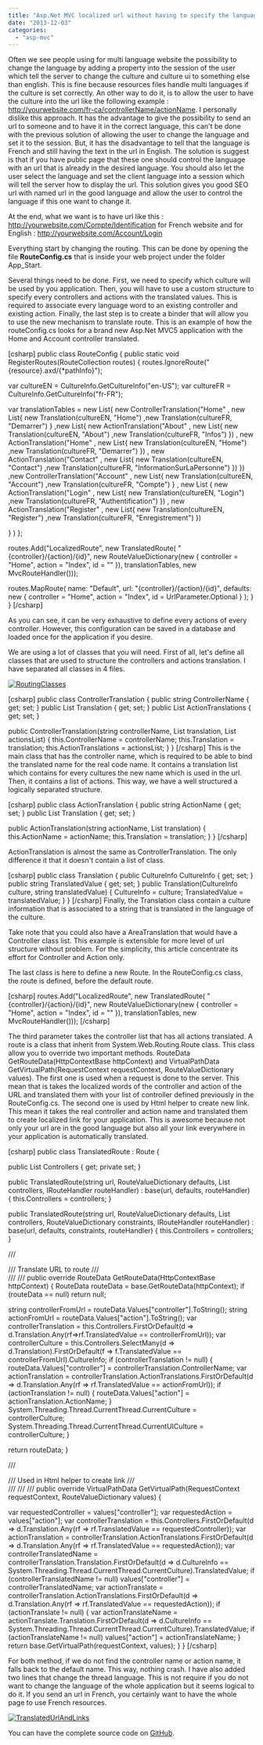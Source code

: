 ```yaml
---
title: "Asp.Net MVC localized url without having to specify the language in it"
date: "2013-12-03"
categories: 
  - "asp-mvc"
---
```


Often we see people using for multi language website the possibility to change the language by adding a property into the session of the user which tell the server to change the culture and culture ui to something else than english. This is fine because resources files handle multi languages if the culture is set correctly. An other way to do it, is to allow the user to have the culture into the url like the following example : http://yourwebsite.com/fr-ca/controllerName/actionName. I personally dislike this approach. It has the advantage to give the possibility to send an url to someone and to have it in the correct language, this can't be done with the previous solution of allowing the user to change the language and set it to the session. But, it has the disadvantage to tell that the language is French and still having the text in the url in English. The solution is suggest is that if you have public page that these one should control the language with an url that is already in the desired language. You should also let the user select the language and set the client language into a session which will tell the server how to display the url. This solution gives you good SEO url with named url in the good language and allow the user to control the language if this one want to change it.

At the end, what we want is to have url like this : http://yourwebsite.com/Compte/Identification for French website and for English : http://yourwebsite.com/Account/Login

Everything start by changing the routing. This can be done by opening the file **RouteConfig.cs** that is inside your web project under the folder App\_Start.

Several things need to be done. First, we need to specify which culture will be used by you application. Then, you will have to use a custom structure to specify every controllers and actions with the translated values. This is required to associate every language word to an existing controller and existing action. Finally, the last step is to create a binder that will allow you to use the new mechanism to translate route. This is an example of how the routeConfig.cs looks for a brand new Asp.Net MVC5 application with the Home and Account controller translated.

\[csharp\] public class RouteConfig { public static void RegisterRoutes(RouteCollection routes) { routes.IgnoreRoute("{resource}.axd/{\*pathInfo}");

var cultureEN = CultureInfo.GetCultureInfo("en-US"); var cultureFR = CultureInfo.GetCultureInfo("fr-FR");

var translationTables = new List<ControllerTranslation>{ new ControllerTranslation("Home" , new List<Translation>{ new Translation(cultureEN, "Home") ,new Translation(cultureFR, "Demarrer") } ,new List<ActionTranslation>{ new ActionTranslation("About" , new List<Translation>{ new Translation(cultureEN, "About") ,new Translation(cultureFR, "Infos") }) , new ActionTranslation("Home" , new List<Translation>{ new Translation(cultureEN, "Home") ,new Translation(cultureFR, "Demarrer") }) , new ActionTranslation("Contact" , new List<Translation>{ new Translation(cultureEN, "Contact") ,new Translation(cultureFR, "InformationSurLaPersonne") }) }) ,new ControllerTranslation("Account" , new List<Translation>{ new Translation(cultureEN, "Account") ,new Translation(cultureFR, "Compte") } , new List<ActionTranslation> { new ActionTranslation("Login" , new List<Translation>{ new Translation(cultureEN, "Login") ,new Translation(cultureFR, "Authentification") }) , new ActionTranslation("Register" , new List<Translation>{ new Translation(cultureEN, "Register") ,new Translation(cultureFR, "Enregistrement") })

} ) };

routes.Add("LocalizedRoute", new TranslatedRoute( "{controller}/{action}/{id}", new RouteValueDictionary(new { controller = "Home", action = "Index", id = "" }), translationTables, new MvcRouteHandler()));

routes.MapRoute( name: "Default", url: "{controller}/{action}/{id}", defaults: new { controller = "Home", action = "Index", id = UrlParameter.Optional } ); } } \[/csharp\]

As you can see, it can be very exhaustive to define every actions of every controller. However, this configuration can be saved in a database and loaded once for the application if you desire.

We are using a lot of classes that you will need. First of all, let's define all classes that are used to structure the controllers and actions translation. I have separated all classes in 4 files.

[![RoutingClasses](http://patrickdesjardins.com/blog/wp-content/uploads/2013/11/RoutingClasses.png)](http://patrickdesjardins.com/blog/asp-net-mvc-localized-url-without-having-to-specify-the-language-in-it/routingclasses)

\[csharp\] public class ControllerTranslation { public string ControllerName { get; set; } public List<Translation> Translation { get; set; } public List<ActionTranslation> ActionTranslations { get; set; }

public ControllerTranslation(string controllerName, List<Translation> translation, List<ActionTranslation> actionsList) { this.ControllerName = controllerName; this.Translation = translation; this.ActionTranslations = actionsList; } } \[/csharp\] This is the main class that has the controller name, which is required to be able to bind the translated name for the real code name. It contains a translation list which contains for every cultures the new name which is used in the url. Then, it contains a list of actions. This way, we have a well structured a logically separated structure.

\[csharp\] public class ActionTranslation { public string ActionName { get; set; } public List<Translation> Translation { get; set; }

public ActionTranslation(string actionName, List<Translation> translation) { this.ActionName = actionName; this.Translation = translation; } } \[/csharp\]

ActionTranslation is almost the same as ControllerTranslation. The only difference it that it doesn't contain a list of class.

\[csharp\] public class Translation { public CultureInfo CultureInfo { get; set; } public string TranslatedValue { get; set; } public Translation(CultureInfo culture, string translatedValue) { CultureInfo = culture; TranslatedValue = translatedValue; } } \[/csharp\] Finally, the Translation class contain a culture information that is associated to a string that is translated in the language of the culture.

Take note that you could also have a AreaTranslation that would have a Controller class list. This example is extensible for more level of url structure without problem. For the simplicity, this article concentrate its effort for Controller and Action only.

The last class is here to define a new Route. In the RouteConfig.cs class, the route is defined, before the default route.

\[csharp\] routes.Add("LocalizedRoute", new TranslatedRoute( "{controller}/{action}/{id}", new RouteValueDictionary(new { controller = "Home", action = "Index", id = "" }), translationTables, new MvcRouteHandler())); \[/csharp\]

The third parameter takes the controller list that has all actions translated. A route is a class that inherit from System.Web.Routing.Route class. This class allow you to override two important methods. RouteData GetRouteData(HttpContextBase httpContext) and VirtualPathData GetVirtualPath(RequestContext requestContext, RouteValueDictionary values). The first one is used when a request is done to the server. This mean that is takes the localized words of the controller and action of the URL and translated them with your list of controller defined previously in the RouteConfig.cs. The second one is used by Html helper to create new link. This mean it takes the real controller and action name and translated them to create localized link for your application. This is awesome because not only your url are in the good language but also all your link everywhere in your application is automatically translated.

\[csharp\] public class TranslatedRoute : Route {

public List<ControllerTranslation> Controllers { get; private set; }

public TranslatedRoute(string url, RouteValueDictionary defaults, List<ControllerTranslation> controllers, IRouteHandler routeHandler) : base(url, defaults, routeHandler) { this.Controllers = controllers; }

public TranslatedRoute(string url, RouteValueDictionary defaults, List<ControllerTranslation> controllers, RouteValueDictionary constraints, IRouteHandler routeHandler) : base(url, defaults, constraints, routeHandler) { this.Controllers = controllers; }

/// <summary> /// Translate URL to route /// </summary> /// <param name="httpContext"></param> /// <returns></returns> public override RouteData GetRouteData(HttpContextBase httpContext) { RouteData routeData = base.GetRouteData(httpContext); if (routeData == null) return null;

string controllerFromUrl = routeData.Values\["controller"\].ToString(); string actionFromUrl = routeData.Values\["action"\].ToString(); var controllerTranslation = this.Controllers.FirstOrDefault(d => d.Translation.Any(rf=>rf.TranslatedValue == controllerFromUrl)); var controllerCulture = this.Controllers.SelectMany(d => d.Translation).FirstOrDefault(f => f.TranslatedValue == controllerFromUrl).CultureInfo; if (controllerTranslation != null) { routeData.Values\["controller"\] = controllerTranslation.ControllerName; var actionTranslation = controllerTranslation.ActionTranslations.FirstOrDefault(d => d.Translation.Any(rf => rf.TranslatedValue == actionFromUrl)); if (actionTranslation != null) { routeData.Values\["action"\] = actionTranslation.ActionName; } System.Threading.Thread.CurrentThread.CurrentCulture = controllerCulture; System.Threading.Thread.CurrentThread.CurrentUICulture = controllerCulture; }

return routeData; }

/// <summary> /// Used in Html helper to create link /// </summary> /// <param name="requestContext"></param> /// <param name="values"></param> /// <returns></returns> public override VirtualPathData GetVirtualPath(RequestContext requestContext, RouteValueDictionary values) {

var requestedController = values\["controller"\]; var requestedAction = values\["action"\]; var controllerTranslation = this.Controllers.FirstOrDefault(d => d.Translation.Any(rf => rf.TranslatedValue == requestedController)); var actionTranslation = controllerTranslation.ActionTranslations.FirstOrDefault(d => d.Translation.Any(rf => rf.TranslatedValue == requestedAction)); var controllerTranslatedName = controllerTranslation.Translation.FirstOrDefault(d => d.CultureInfo == System.Threading.Thread.CurrentThread.CurrentCulture).TranslatedValue; if (controllerTranslatedName != null) values\["controller"\] = controllerTranslatedName; var actionTranslate = controllerTranslation.ActionTranslations.FirstOrDefault(d => d.Translation.Any(rf => rf.TranslatedValue == requestedAction)); if (actionTranslate != null) { var actionTranslateName = actionTranslate.Translation.FirstOrDefault(d => d.CultureInfo == System.Threading.Thread.CurrentThread.CurrentCulture).TranslatedValue; if (actionTranslateName != null) values\["action"\] = actionTranslateName; } return base.GetVirtualPath(requestContext, values); } } \[/csharp\]

For both method, if we do not find the controller name or action name, it falls back to the default name. This way, nothing crash. I have also added two lines that change the thread language. This is not require if you do not want to change the language of the whole application but it seems logical to do it. If you send an url in French, you certainly want to have the whole page to use French resources.

[![TranslatedUrlAndLinks](http://patrickdesjardins.com/blog/wp-content/uploads/2013/11/TranslatedUrlAndLinks-400x210.png)](http://patrickdesjardins.com/blog/asp-net-mvc-localized-url-without-having-to-specify-the-language-in-it/translatedurlandlinks)

You can have the complete source code on [GitHub](https://github.com/MrDesjardins/WebForLocalizedUrl).
